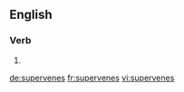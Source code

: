 
==English==

===Verb===
{{head|en}}

# {{en-third-person singular of|supervene}}

[[de:supervenes]]
[[fr:supervenes]]
[[vi:supervenes]]